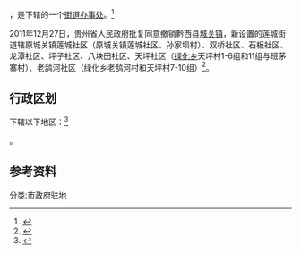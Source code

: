 {{中国乡级行政区|52/05/22/100/000}}

'''{{PAGENAMEBASE}}'''，是{{PRC admin/fullname|52/05/22/100/000|3}}下辖的一个[[街道办事处|街道办事处]]。<ref>{{PRC admin/ref sgc|{{PRC admin/parent|52/05/22/100/000}}}}</ref>

2011年12月27日，贵州省人民政府批复同意撤销黔西县[[城关镇_(黔西县)|城关镇]]，新设置的莲城街道辖原城关镇莲城社区（原城关镇莲城社区、孙家坝村）、双桥社区、石板社区、龙潭社区、坪子社区、八块田社区、天坪社区（[[绿化白族彝族乡|绿化乡]]天坪村1-6组和11组与班茅寨村）、老鸹河社区（绿化乡老鸹河村和天坪村7-10组）<ref>{{Cite web |url=http://www.gzqianxi.gov.cn/xwzx/tpxw/201610/t20161025_1198670.html |title=省人民政府关于同意撤销黔西县城关镇设立水西等4个街道办事处的批复（黔府函〔2011〕453号） |accessdate=2017-09-04 |archive-date=2017-09-05 |archive-url=https://web.archive.org/web/20170905004406/http://www.gzqianxi.gov.cn/xwzx/tpxw/201610/t20161025_1198670.html |dead-url=yes }}</ref>。

== 行政区划 ==

{{PAGENAMEBASE}}下辖以下地区：<ref>{{PRC admin/ref sgc|52/05/22/100/000}}</ref>

{{PRC admin/children|52/05/22/100/000}}。

== 参考资料 ==

{{reflist}}

{{行政区划小作品}}
{{PRC admin/navcat|52/05/22/100/000}}
[[分类:市政府驻地|分类:市政府驻地]]